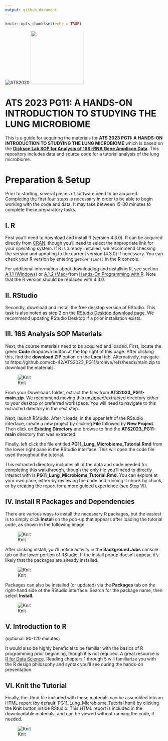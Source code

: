 ```yaml
---
output: github_document
---
```


```r
knitr::opts_chunk$set(echo = TRUE)
```

![ATS2020](images/ats-2023-logo.png) <img src="images/dickson_lab_logo.png" height="170">

# ATS 2023 PG11: A HANDS-ON INTRODUCTION TO STUDYING THE LUNG MICROBIOME
This is a guide for acquiring the materials for **ATS 2023 PG11: A HANDS-ON INTRODUCTION TO STUDYING THE LUNG MICROBIOME** which is based on the [**Dickson Lab SOP for Analysis of 16S rRNA Gene Amplicon Data**](https://github.com/cb-42/Dickson_16S_SOP). This repository includes data and source code for a tutorial analysis of the lung microbiome.  

# Preparation & Setup
Prior to starting, several pieces of software need to be acquired. Completing the first four steps is necessary in order to be able to begin working with the code and data. It may take between 15-30 minutes to complete these preparatory tasks.  

## I. R
First you'll need to download  and install R (version 4.3.0). R can be acquired directly from [CRAN](https://cran.r-project.org/), though you'll need to select the appropriate link for your operating system. If R is already installed, we recommend checking the version and updating to the current version (4.3.0) if necessary. You can check your R version by entering `getRversion()` in the R console.  

For additional information about downloading and installing R, see section [A.1.1 (Windows)](https://rstudio-education.github.io/hopr/starting.html#windows) or [A.1.2 (Mac)](https://rstudio-education.github.io/hopr/starting.html#mac) from [Hands-On Programming with R](https://rstudio-education.github.io/hopr/). Note that the R version should be replaced with 4.3.0.

## II. RStudio
Secondly, download and install the free desktop version of RStudio. This task is also noted as step 2 on the [RStudio Desktop download page](https://posit.co/download/rstudio-desktop/). We recommend updating RStudio Desktop if a prior installation exists.  

## III. 16S Analysis SOP Materials
Next, the course materials need to be acquired and loaded. First, locate the green **Code** dropdown button at the top right of this page. After clicking this, find the **download ZIP** option on the **Local** tab.  Alternatively, navigate to https://github.com/cb-42/ATS2023_PG11/archive/refs/heads/main.zip to download the materials.  

![Knit](images/repo_download.png)

From your Downloads folder, extract the files from **ATS2023_PG11-main.zip**. We recommend moving this unzipped/extracted directory either to your desktop or preferred workspace. You will need to navigate to this extracted directory in the next step.  

Next, launch RStudio. After it loads, in the upper left of the RStudio interface, create a new project by clicking **File** followed by **New Project**. Then click on **Existing Directory** and browse to find the **ATS2023_PG11-main** directory that was extracted.  

Finally, left click the file entitled **PG11_Lung_Microbiome_Tutorial.Rmd** from the lower right pane in the RStudio interface. This will open the code file used throughout the tutorial.  

This extracted directory includes all of the data and code needed for completing this walkthrough, though the only file you'll need to directly interact with is **PG11_Lung_Microbiome_Tutorial.Rmd**. You can explore at your own pace, either by reviewing the code and running it chunk by chunk, or by creating the report for a more guided experience (see [Step VI](https://github.com/cb-42/ATS2023_PG11#vi-knit-the-tutorial)).  

## IV. Install R Packages and Dependencies

There are various ways to install the necessary R packages, but the easiest is to simply click **Install** on the pop-up that appears after loading the tutorial code, as shown in the following image.  

![Knit](images/install_packages.png)

After clicking install, you'll notice activity in the **Background Jobs** console tab on the lower portion of RStudio. If the install popup doesn't appear, it's likely that the packages are already installed. 

![Knit](images/install_packages_2.png)

Packages can also be installed (or updated) via the **Packages** tab on the right-hand side of the RStudio interface. Search for the package name, then select **Install**.  

![Knit](images/install_packages_3.png)

## V. Introduction to R

(optional: 90-120 minutes)  

It would also be highly beneficial to be familiar with the basics of R programming prior beginning, though it is not required. A great resource is [R for Data Science](https://r4ds.had.co.nz/). Reading chapters 1 through 5 will familiarize you with the R design philosophy and syntax you'll see during the hands-on presentation.  

## VI. Knit the Tutorial
Finally, the .Rmd file included with these materials can be assembled into an HTML report (by default: PG11_Lung_Microbiome_Tutorial.html) by clicking the **Knit** button inside RStudio. This HTML report is included in the downloadable materials, and can be viewed without running the code, if needed.  

![Knit](images/knit.png)
